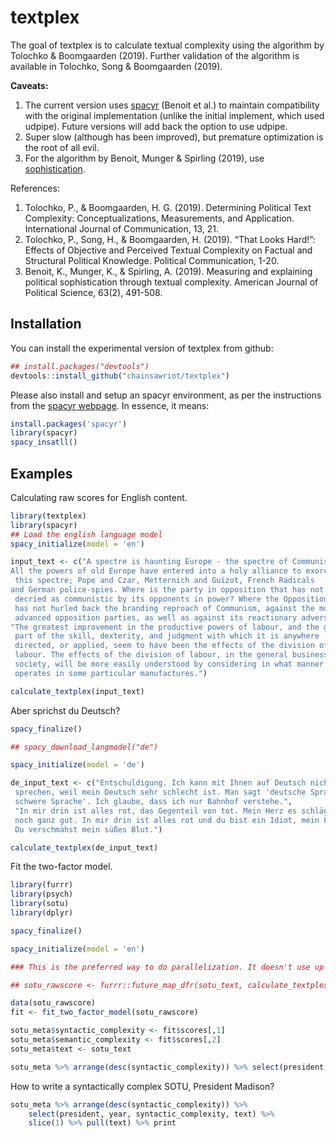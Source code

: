 # textplex

<!-- badges: start -->
<!-- badges: end -->

The goal of textplex is to calculate textual complexity using the algorithm by Tolochko & Boomgaarden (2019). Further validation of the algorithm is available in Tolochko, Song & Boomgaarden (2019). 

**Caveats:**

1. The current version uses [spacyr](https://github.com/quanteda/spacyr) (Benoit et al.) to maintain compatibility with the original implementation (unlike the initial implement, which used udpipe). Future versions will add back the option to use udpipe.
2. Super slow (although has been improved), but premature optimization is the root of all evil.
3. For the algorithm by Benoit, Munger & Spirling (2019), use [sophistication](https://github.com/kbenoit/sophistication).

References:

1. Tolochko, P., & Boomgaarden, H. G. (2019). Determining Political Text Complexity: Conceptualizations, Measurements, and Application. International Journal of Communication, 13, 21.
2. Tolochko, P., Song, H., & Boomgaarden, H. (2019). “That Looks Hard!”: Effects of Objective and Perceived Textual Complexity on Factual and Structural Political Knowledge. Political Communication, 1-20.
3. Benoit, K., Munger, K., & Spirling, A. (2019). Measuring and explaining political sophistication through textual complexity. American Journal of Political Science, 63(2), 491-508.

## Installation

You can install the experimental version of textplex from github:

```r
## install.packages("devtools")
devtools::install_github("chainsawriot/textplex")
```

Please also install and setup an spacyr environment, as per the instructions from the [spacyr webpage](http://spacyr.quanteda.io/). In essence, it means:

```r
install.packages('spacyr')
library(spacyr)
spacy_insatll()
```

## Examples

Calculating raw scores for English content.

```r
library(textplex)
library(spacyr)
## Load the english language model
spacy_initialize(model = 'en')

input_text <- c("A spectre is haunting Europe - the spectre of Communism.
All the powers of old Europe have entered into a holy alliance to exorcise
 this spectre; Pope and Czar, Metternich and Guizot, French Radicals
and German police-spies. Where is the party in opposition that has not been
 decried as communistic by its opponents in power? Where the Opposition that
 has not hurled back the branding reproach of Communism, against the more
 advanced opposition parties, as well as against its reactionary adversaries?",
"The greatest improvement in the productive powers of labour, and the greater
 part of the skill, dexterity, and judgment with which it is anywhere
 directed, or applied, seem to have been the effects of the division of
 labour. The effects of the division of labour, in the general business of
 society, will be more easily understood by considering in what manner it
 operates in some particular manufactures.")

calculate_textplex(input_text)
```

Aber sprichst du Deutsch?

```r
spacy_finalize()

## spacy_download_langmodel("de")

spacy_initialize(model = 'de')

de_input_text <- c("Entschuldigung. Ich kann mit Ihnen auf Deutsch nicht
 sprechen, weil mein Deutsch sehr schlecht ist. Man sagt 'deutsche Sprache,
 schwere Sprache'. Ich glaube, dass ich nur Bahnhof verstehe.",
 "In mir drin ist alles rot, das Gegenteil von tot. Mein Herz es schlägt sich
 noch ganz gut. In mir drin ist alles rot und du bist ein Idiot, mein Freund.
 Du verschmähst mein süßes Blut.")

calculate_textplex(de_input_text)
```

Fit the two-factor model.

```r
library(furrr)
library(psych)
library(sotu)
library(dplyr)

spacy_finalize()

spacy_initialize(model = 'en')

### This is the preferred way to do parallelization. It doesn't use up all your RAM!

## sotu_rawscore <- furrr::future_map_dfr(sotu_text, calculate_textplex, .progress = TRUE)

data(sotu_rawscore)
fit <- fit_two_factor_model(sotu_rawscore)

sotu_meta$syntactic_complexity <- fit$scores[,1]
sotu_meta$semantic_complexity <- fit$scores[,2]
sotu_meta$text <- sotu_text

sotu_meta %>% arrange(desc(syntactic_complexity)) %>% select(president, year, syntactic_complexity, text)
```

How to write a syntactically complex SOTU, President Madison?

```r
sotu_meta %>% arrange(desc(syntactic_complexity)) %>%
    select(president, year, syntactic_complexity, text) %>%
    slice(1) %>% pull(text) %>% print
```

